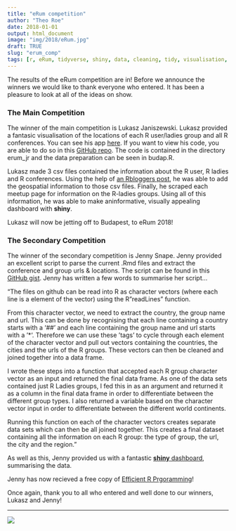 ```yaml
---
title: "eRum competition"
author: "Theo Roe"
date: 2018-01-01
output: html_document
image: "img/2018/eRum.jpg"
draft: TRUE
slug: "erum_comp"
tags: [r, eRum, tidyverse, shiny, data, cleaning, tidy, visualisation, useR, R-Ladies, conferences, groups, competition]
---
```


The results of the eRum competition are in! Before we announce the winners we would like to thank everyone who entered. It has been a pleasure to look at all of the ideas on show. 

### The Main Competition 

The winner of the main competition is Lukasz Janiszewski. Lukasz provided a fantasic visualisation of the locations of each R user/ladies group and all R conferences. You can see his app [here](https://ch2m.shinyapps.io/erum_jr/). If you want to view his code, you are able to do so in this [GitHub repo](https://github.com/lukuiR/Rpublic). The code is contained in the directory erum_jr and the data preparation can be seen in budap.R. 

Lukasz made 3 csv files contained the information about the R user, R ladies and R conferences. Using the help of [an Rbloggers post](https://www.r-bloggers.com/osm-nominatim-with-r-getting-locations-geo-coordinates-by-its-address/), he was able to add the geospatial information to those csv files. Finally, he scraped each meetup page for information on the R-ladies groups. Using all of this information, he was able to make aninformative, visually appealing dashboard with **shiny**. 

Lukasz will now be jetting off to Budapest, to eRum 2018! 

### The Secondary Competition

The winner of the secondary competition is Jenny Snape. Jenny provided an excellent script to parse the current .Rmd files and extract the conference and group urls & locations. The script can be found in this [GitHub gist](https://gist.github.com/jumpingrivers/a05f8ae598747be49679b0b75790f2e2). Jenny has written a few words to summarise her script...

"The files on github can be read into R as character vectors (where each line is a element of the vector) using the R "readLines" function.

From this character vector, we need to extract the country, the group name and url. This can be done by recognising that each line containing a country starts with a '##' and each line containing the group name and url starts with a '*'. Therefore we can use these 'tags' to cycle through each element of the character vector and pull out vectors containing the countries, the cities and the urls of the R groups.  These vectors can then be cleaned and joined together into a data frame.

I wrote these steps into a function that accepted each R group character vector as an input and returned the final data frame. As one of the data sets contained just R Ladies groups, I fed this in as an argument and returned it as a column in the final data frame in order to differentiate between the different group types. I also returned a variable based on the character vector input in order to differentiate between the different world continents.

Running this function on each of the character vectors creates separate data sets which can then be all joined together.  This creates a final dataset containing all the information on each R group: the type of group, the url, the city and the region."

As well as this, Jenny provided us with a fantastic [**shiny** dashboard](https://jennifersnape.shinyapps.io/leaflet_app/), summarising the data.

Jenny has now recieved a free copy of [Efficient R Prgoramming](http://shop.oreilly.com/?cmp=af-npa--storehome_cj_11257098_4003003)!

Once again, thank you to all who entered and well done to our winners, Lukasz and Jenny! 

---

[![](/img/logos/300_125.jpg)](https://www.jumpingrivers.com/?utm_source=blog&utm_medium=image&utm_campaign=basegraphics2018)
